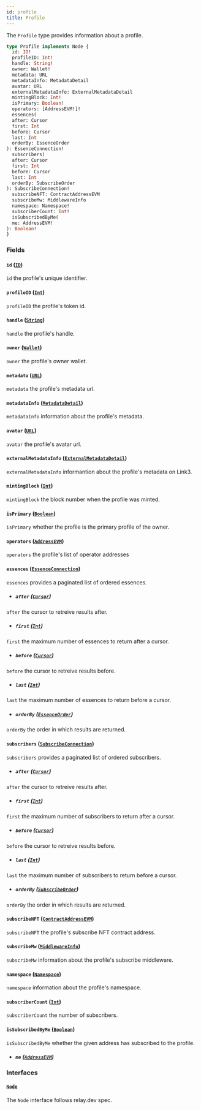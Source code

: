 ```yaml
---
id: profile
title: Profile
---
```



The `Profile` type provides information about a profile.

```graphql
type Profile implements Node {
  id: ID!
  profileID: Int!
  handle: String!
  owner: Wallet!
  metadata: URL
  metadataInfo: MetadataDetail
  avatar: URL
  externalMetadataInfo: ExternalMetadataDetail
  mintingBlock: Int!
  isPrimary: Boolean!
  operators: [AddressEVM!]!
  essences(
  after: Cursor
  first: Int
  before: Cursor
  last: Int
  orderBy: EssenceOrder
): EssenceConnection!
  subscribers(
  after: Cursor
  first: Int
  before: Cursor
  last: Int
  orderBy: SubscribeOrder
): SubscribeConnection!
  subscribeNFT: ContractAddressEVM
  subscribeMw: MiddlewareInfo
  namespace: Namespace!
  subscriberCount: Int!
  isSubscribedByMe(
  me: AddressEVM!
): Boolean!
}
```


### Fields

#### `id` ([`ID`](/reference/scalars/id))

`id` the profile's unique identifier.


#### `profileID` ([`Int`](/reference/scalars/int))

`profileID` the profile's token id.


#### `handle` ([`String`](/reference/scalars/string))

`handle` the profile's handle.


#### `owner` ([`Wallet`](/reference/objects/wallet))

`owner` the profile's owner wallet.


#### `metadata` ([`URL`](/reference/scalars/url))

`metadata` the profile's metadata url.


#### `metadataInfo` ([`MetadataDetail`](/reference/objects/metadata-detail))

`metadataInfo` information about the profile's metadata.


#### `avatar` ([`URL`](/reference/scalars/url))

`avatar` the profile's avatar url.


#### `externalMetadataInfo` ([`ExternalMetadataDetail`](/reference/objects/external-metadata-detail))

`externalMetadataInfo` informantion about the profile's metadata on Link3.


#### `mintingBlock` ([`Int`](/reference/scalars/int))

`mintingBlock` the block number when the profile was minted.


#### `isPrimary` ([`Boolean`](/reference/scalars/boolean))

`isPrimary` whether the profile is the primary profile of the owner.


#### `operators` ([`AddressEVM`](/reference/scalars/address-evm))

`operators` the profile's list of operator addresses


#### `essences` ([`EssenceConnection`](/reference/objects/essence-connection))

`essences` provides a paginated list of ordered essences.
- ##### `after` ([`Cursor`](/reference/scalars/cursor))

`after` the cursor to retreive results after.


- ##### `first` ([`Int`](/reference/scalars/int))

`first` the maximum number of essences to return after a cursor.


- ##### `before` ([`Cursor`](/reference/scalars/cursor))

`before` the cursor to retreive results before.


- ##### `last` ([`Int`](/reference/scalars/int))

`last` the maximum number of essences to return before a cursor.


- ##### `orderBy` ([`EssenceOrder`](/reference/inputs/essence-order))

`orderBy` the order in which results are returned.


#### `subscribers` ([`SubscribeConnection`](/reference/objects/subscribe-connection))

`subscribers` provides a paginated list of ordered subscribers.
- ##### `after` ([`Cursor`](/reference/scalars/cursor))

`after` the cursor to retreive results after.


- ##### `first` ([`Int`](/reference/scalars/int))

`first` the maximum number of subscribers to return after a cursor.


- ##### `before` ([`Cursor`](/reference/scalars/cursor))

`before` the cursor to retreive results before.


- ##### `last` ([`Int`](/reference/scalars/int))

`last` the maximum number of subscribers to return before a cursor.


- ##### `orderBy` ([`SubscribeOrder`](/reference/inputs/subscribe-order))

`orderBy` the order in which results are returned.


#### `subscribeNFT` ([`ContractAddressEVM`](/reference/scalars/contract-address-evm))

`subscribeNFT` the profile's subscribe NFT contract address.


#### `subscribeMw` ([`MiddlewareInfo`](/reference/objects/middleware-info))

`subscribeMw` information about the profile's subscribe middleware.


#### `namespace` ([`Namespace`](/reference/objects/namespace))

`namespace` information about the profile's namespace.


#### `subscriberCount` ([`Int`](/reference/scalars/int))

`subscriberCount` the number of subscribers.


#### `isSubscribedByMe` ([`Boolean`](/reference/scalars/boolean))

`isSubscribedByMe` whether the given address has subscribed to the profile.
- ##### `me` ([`AddressEVM`](/reference/scalars/address-evm))




### Interfaces

#### [`Node`](/reference/interfaces/node) 

The `Node` interface follows relay.dev spec.




